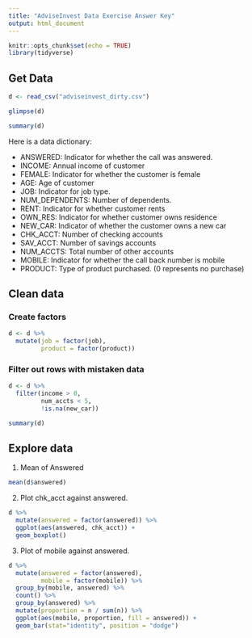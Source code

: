 ```yaml
---
title: "AdviseInvest Data Exercise Answer Key"
output: html_document
---
```


```r
knitr::opts_chunk$set(echo = TRUE)
library(tidyverse)

```

## Get Data


```r
d <- read_csv("adviseinvest_dirty.csv")

glimpse(d)

summary(d)
```


Here is a data dictionary:

- ANSWERED: Indicator for whether the call was answered.
- INCOME:  Annual income of customer
- FEMALE: Indicator for whether the customer is female
- AGE:  Age of customer
- JOB:  Indicator for  job type.
- NUM_DEPENDENTS:  Number of dependents.
- RENT:  Indicator for whether customer rents
- OWN_RES:  Indicator for whether  customer owns residence
- NEW_CAR:  Indicator of whether the  customer owns a new car
- CHK_ACCT: Number of checking accounts
- SAV_ACCT: Number of savings accounts
- NUM_ACCTS:  Total number of   other accounts
- MOBILE:  Indicator for whether the call back number is mobile
- PRODUCT:  Type of product purchased. (0 represents no purchase)

## Clean data

### Create factors

```r
d <- d %>%
  mutate(job = factor(job),
         product = factor(product))
```

### Filter out rows with mistaken data

```r
d <- d %>%
  filter(income > 0,
         num_accts < 5,
         !is.na(new_car))

summary(d)
```

## Explore data

1. Mean of Answered

```r
mean(d$answered)
```

2. Plot chk_acct against answered.

```r
d %>%
  mutate(answered = factor(answered)) %>%
  ggplot(aes(answered, chk_acct)) + 
  geom_boxplot()
```

3. Plot of mobile against answered.

```r
d %>%
  mutate(answered = factor(answered),
         mobile = factor(mobile)) %>%
  group_by(mobile, answered) %>%
  count() %>%
  group_by(answered) %>%
  mutate(proportion = n / sum(n)) %>%
  ggplot(aes(mobile, proportion, fill = answered)) + 
  geom_bar(stat="identity", position = "dodge")
```

